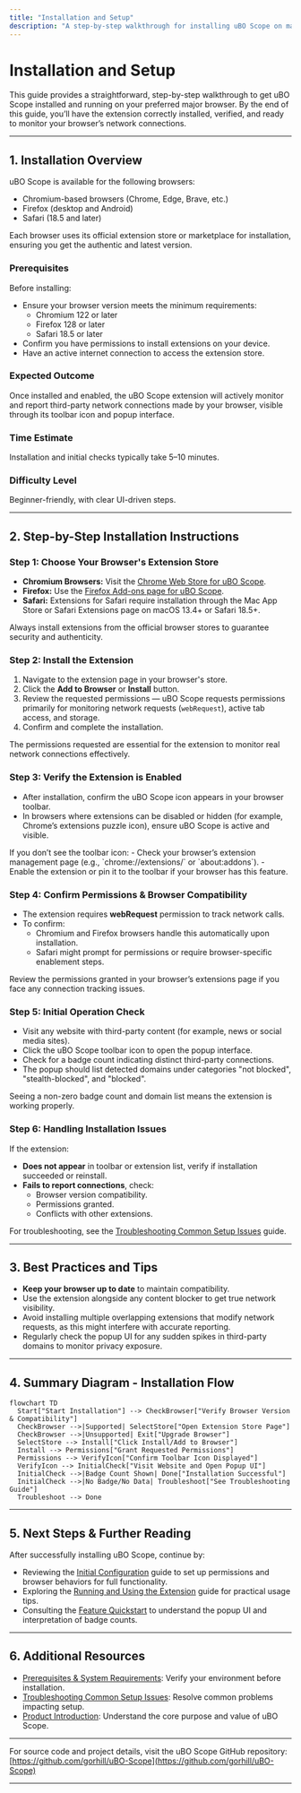 ```yaml
---
title: "Installation and Setup"
description: "A step-by-step walkthrough for installing uBO Scope on major browsers, ensuring users can quickly get the extension up and running. Covers choosing the right browser extension store, installation procedures, and initial checks for successful setup."
---
```


# Installation and Setup

This guide provides a straightforward, step-by-step walkthrough to get uBO Scope installed and running on your preferred major browser. By the end of this guide, you’ll have the extension correctly installed, verified, and ready to monitor your browser’s network connections.

---

## 1. Installation Overview

uBO Scope is available for the following browsers:

- Chromium-based browsers (Chrome, Edge, Brave, etc.)
- Firefox (desktop and Android)
- Safari (18.5 and later)

Each browser uses its official extension store or marketplace for installation, ensuring you get the authentic and latest version.

### Prerequisites

Before installing:

- Ensure your browser version meets the minimum requirements:
  - Chromium 122 or later
  - Firefox 128 or later
  - Safari 18.5 or later
- Confirm you have permissions to install extensions on your device.
- Have an active internet connection to access the extension store.

### Expected Outcome

Once installed and enabled, the uBO Scope extension will actively monitor and report third-party network connections made by your browser, visible through its toolbar icon and popup interface.

### Time Estimate

Installation and initial checks typically take 5–10 minutes.

### Difficulty Level

Beginner-friendly, with clear UI-driven steps.

---

## 2. Step-by-Step Installation Instructions

### Step 1: Choose Your Browser's Extension Store

- **Chromium Browsers:** Visit the [Chrome Web Store for uBO Scope](https://chrome.google.com/webstore/detail/ubo-scope/bbdpgcaljkaaigfcomhidmneffjjjfgp).
- **Firefox:** Use the [Firefox Add-ons page for uBO Scope](https://addons.mozilla.org/firefox/addon/ubo-scope/).
- **Safari:** Extensions for Safari require installation through the Mac App Store or Safari Extensions page on macOS 13.4+ or Safari 18.5+.

<Tip>
Always install extensions from the official browser stores to guarantee security and authenticity.
</Tip>

### Step 2: Install the Extension

1. Navigate to the extension page in your browser's store.
2. Click the **Add to Browser** or **Install** button.
3. Review the requested permissions — uBO Scope requests permissions primarily for monitoring network requests (`webRequest`), active tab access, and storage.
4. Confirm and complete the installation.

<Tip>
The permissions requested are essential for the extension to monitor real network connections effectively.
</Tip>

### Step 3: Verify the Extension is Enabled

- After installation, confirm the uBO Scope icon appears in your browser toolbar.
- In browsers where extensions can be disabled or hidden (for example, Chrome’s extensions puzzle icon), ensure uBO Scope is active and visible.

<Tip>
If you don’t see the toolbar icon:
- Check your browser’s extension management page (e.g., `chrome://extensions/` or `about:addons`).
- Enable the extension or pin it to the toolbar if your browser has this feature.
</Tip>

### Step 4: Confirm Permissions & Browser Compatibility

- The extension requires **webRequest** permission to track network calls.
- To confirm:
  - Chromium and Firefox browsers handle this automatically upon installation.
  - Safari might prompt for permissions or require browser-specific enablement steps.

<Tip>
Review the permissions granted in your browser’s extensions page if you face any connection tracking issues.
</Tip> 

### Step 5: Initial Operation Check

- Visit any website with third-party content (for example, news or social media sites).
- Click the uBO Scope toolbar icon to open the popup interface.
- Check for a badge count indicating distinct third-party connections.
- The popup should list detected domains under categories "not blocked", "stealth-blocked", and "blocked".

<Check>
Seeing a non-zero badge count and domain list means the extension is working properly.
</Check>

### Step 6: Handling Installation Issues

If the extension:

- **Does not appear** in toolbar or extension list, verify if installation succeeded or reinstall.
- **Fails to report connections**, check:
  - Browser version compatibility.
  - Permissions granted.
  - Conflicts with other extensions.

For troubleshooting, see the [Troubleshooting Common Setup Issues](../../getting-started/troubleshooting-support/common-issues) guide.

---

## 3. Best Practices and Tips

- **Keep your browser up to date** to maintain compatibility.
- Use the extension alongside any content blocker to get true network visibility.
- Avoid installing multiple overlapping extensions that modify network requests, as this might interfere with accurate reporting.
- Regularly check the popup UI for any sudden spikes in third-party domains to monitor privacy exposure.

---

## 4. Summary Diagram - Installation Flow

```mermaid
flowchart TD
  Start["Start Installation"] --> CheckBrowser["Verify Browser Version & Compatibility"]
  CheckBrowser -->|Supported| SelectStore["Open Extension Store Page"]
  CheckBrowser -->|Unsupported| Exit["Upgrade Browser"]
  SelectStore --> Install["Click Install/Add to Browser"]
  Install --> Permissions["Grant Requested Permissions"]
  Permissions --> VerifyIcon["Confirm Toolbar Icon Displayed"]
  VerifyIcon --> InitialCheck["Visit Website and Open Popup UI"]
  InitialCheck -->|Badge Count Shown| Done["Installation Successful"]
  InitialCheck -->|No Badge/No Data| Troubleshoot["See Troubleshooting Guide"]
  Troubleshoot --> Done
```

---

## 5. Next Steps & Further Reading

After successfully installing uBO Scope, continue by:

- Reviewing the [Initial Configuration](../../getting-started/first-run-usage/initial-configuration) guide to set up permissions and browser behaviors for full functionality.
- Exploring the [Running and Using the Extension](../../getting-started/first-run-usage/running-and-using-extension) guide for practical usage tips.
- Consulting the [Feature Quickstart](../../overview/feature-overview-and-integration/feature-quickstart) to understand the popup UI and interpretation of badge counts.

---

## 6. Additional Resources

- [Prerequisites & System Requirements](../../getting-started/setup-installation/prerequisites-requirements): Verify your environment before installation.
- [Troubleshooting Common Setup Issues](../../getting-started/troubleshooting-support/common-issues): Resolve common problems impacting setup.
- [Product Introduction](../../overview/product-introduction/what-is-ubo-scope): Understand the core purpose and value of uBO Scope.

---

For source code and project details, visit the uBO Scope GitHub repository: [https://github.com/gorhill/uBO-Scope](https://github.com/gorhill/uBO-Scope)

---